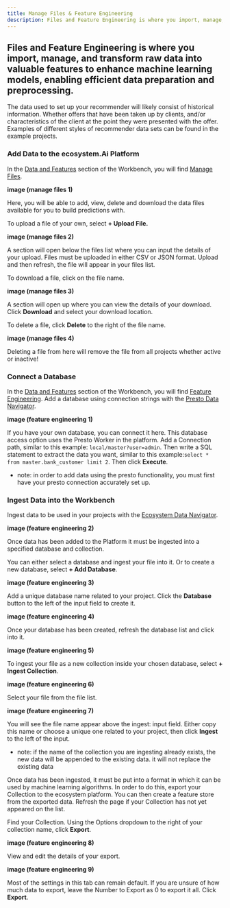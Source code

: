```yaml
---
title: Manage Files & Feature Engineering
description: Files and Feature Engineering is where you import, manage, and transform raw data into valuable features to enhance machine learning models, enabling efficient data preparation and preprocessing.
---
```


## Files and Feature Engineering is where you import, manage, and transform raw data into valuable features to enhance machine learning models, enabling efficient data preparation and preprocessing.

The data used to set up your recommender will likely consist of historical information. Whether offers that have been taken up by clients, and/or characteristics of the client at the point they were presented with the offer. Examples of different styles of recommender data sets can be found in the example projects. 

### Add Data to the ecosystem.Ai Platform
In the <u>Data and Features</u> section of the Workbench, you will find <u>Manage Files</u>.

****image (manage files 1)****

Here, you will be able to add, view, delete and download the data files available for you to build predictions with.

To upload a file of your own, select **+ Upload File.**

****image (manage files 2)****

A section will open below the files list where you can input the details of your upload. Files must be uploaded in either CSV or JSON format.  Upload and then refresh, the file will appear in your files list.

To download a file, click on the file name.

****image (manage files 3)****

A section will open up where you can view the details of your download. Click **Download** and select your download location.

To delete a file, click **Delete** to the right of the file name.

****image (manage files 4)****

Deleting a file from here will remove the file from all projects whether active or inactive!

### Connect a Database
In the <u>Data and Features</u> section of the Workbench, you will find <u>Feature Engineering</u>. Add a database using connection strings with the <u>Presto Data Navigator</u>.

****image (feature engineering 1)****

If you have your own database, you can connect it here. This database access option uses the Presto Worker in the platform. Add a Connection path, similar to this example: <code>local/master?user=admin</code>. Then write a SQL statement to extract the data you want, similar to this example:<code>select * from master.bank_customer limit 2</code>. Then click **Execute**.

- note: in order to add data using the presto functionality, you must first have your presto connection accurately set up.

### Ingest Data into the Workbench
Ingest data to be used in your projects with the <u>Ecosystem Data Navigator</u>. 

****image (feature engineering 2)****

Once data has been added to the Platform it must be ingested into a specified database and collection.

You can either select a database and ingest your file into it. Or to create a new database, select **+ Add Database**. 

****image (feature engineering 3)****

Add a unique database name related to your project. Click the **Database** button to the left of the input field to create it. 

****image (feature engineering 4)****

Once your database has been created, refresh the database list and click into it.

****image (feature engineering 5)****

To ingest your file as a new collection inside your chosen database, select **+ Ingest Collection**. 

****image (feature engineering 6)****

Select your file from the file list. 

****image (feature engineering 7)****

You will see the file name appear above the ingest: input field. Either copy this name or choose a unique one related to your project, then click **Ingest** to the left of the input.

- note: if the name of the collection you are ingesting already exists, the new data will be appended to the existing data. it will not replace the existing data

Once data has been ingested, it must be put into a format in which it can be used by machine learning algorithms. In order to do this, export your Collection to the ecosystem platform. You can then create a feature store from the exported data. Refresh the page if your Collection has not yet appeared on the list. 

Find your Collection. Using the Options dropdown to the right of your collection name, click **Export**. 

****image (feature engineering 8)****

View and edit the details of your export. 

****image (feature engineering 9)****

Most of the settings in this tab can remain default. If you are unsure of how much data to export, leave the Number to Export as 0 to export it all. Click **Export**.